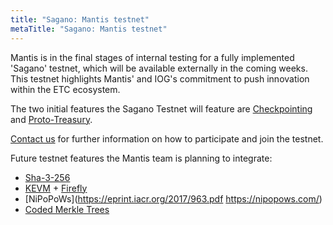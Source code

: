 ```yaml
---
title: "Sagano: Mantis testnet"
metaTitle: "Sagano: Mantis testnet"
---
```


Mantis is in the final stages of internal testing for a fully implemented 'Sagano' testnet, which will be available externally in the coming weeks. This testnet highlights Mantis' and IOG's commitment to push innovation within the ETC ecosystem.

The two initial features the Sagano Testnet will feature are [Checkpointing](#) and [Proto-Treasury](#).

[Contact us](mailto:mantis@iohk.io) for further information on how to participate and join the testnet.


Future testnet features the Mantis team is planning to integrate:
  - [Sha-3-256](https://ecips.ethereumclassic.org/ECIPs/ecip-1049)
  - [KEVM](https://runtimeverification.com/formal-design-and-modeling/#virtual-machines-kevm-iele) + [Firefly](https://runtimeverification.com/firefly/)
  - [NiPoPoWs](https://eprint.iacr.org/2017/963.pdf https://nipopows.com/)
  - [Coded Merkle Trees](https://eprint.iacr.org/2019/1139.pdf)
